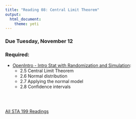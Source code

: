 ```yaml
---
title: "Reading 08: Central Limit Theorem"
output: 
  html_document: 
    theme: yeti
---
```


### Due Tuesday, November 12

### Required:

- [OpenIntro - Intro Stat with Randomization and Simulation](https://drive.google.com/file/d/0B-DHaDEbiOGkRHNndUlBaHVmaGM/view):
    - 2.5 Central Limit Theorem
    - 2.6 Normal distribution
    - 2.7 Applying the normal model
    - 2.8 Confidence intervals
    
<br>
<br>

[All STA 199 Readings](./readings.html)

